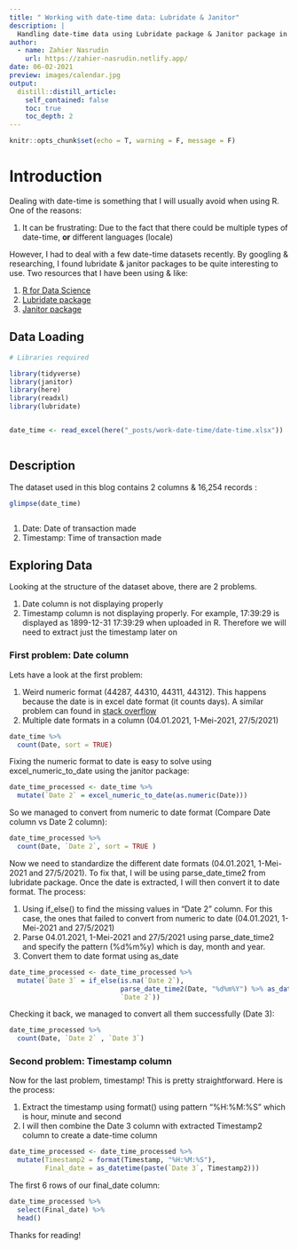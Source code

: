 ```yaml
---
title: " Working with date-time data: Lubridate & Janitor"
description: |
  Handling date-time data using Lubridate package & Janitor package in R-Studio
author:
  - name: Zahier Nasrudin
    url: https://zahier-nasrudin.netlify.app/
date: 06-02-2021
preview: images/calendar.jpg
output:
  distill::distill_article:
    self_contained: false
    toc: true
    toc_depth: 2
---
```


```r
knitr::opts_chunk$set(echo = T, warning = F, message = F)

```

# Introduction

Dealing with date-time is something that I will usually avoid when using R. One of the reasons:

1.  It can be frustrating: Due to the fact that there could be multiple types of date-time, **or** different languages (locale)

However, I had to deal with a few date-time datasets recently. By googling & researching, I found lubridate & janitor packages to be quite interesting to use. Two resources that I have been using & like:

1.  [R for Data Science](https://r4ds.had.co.nz/dates-and-times.html)
2.  [Lubridate package](https://lubridate.tidyverse.org/)
3.  [Janitor package](https://rdrr.io/cran/janitor/man/excel_numeric_to_date.html)

## Data Loading

```r

# Libraries required

library(tidyverse)
library(janitor)
library(here)
library(readxl)
library(lubridate)


date_time <- read_excel(here("_posts/work-date-time/date-time.xlsx"))



```

## Description

The dataset used in this blog contains 2 columns & 16,254 records :

```r

glimpse(date_time)



```

1.  Date: Date of transaction made
2.  Timestamp: Time of transaction made

## Exploring Data

Looking at the structure of the dataset above, there are 2 problems.

1.  Date column is not displaying properly
2.  Timestamp column is not displaying properly. For example, 17:39:29 is displayed as 1899-12-31 17:39:29 when uploaded in R. Therefore we will need to extract just the timestamp later on

### First problem: Date column

Lets have a look at the first problem:

1.  Weird numeric format (44287, 44310, 44311, 44312). This happens because the date is in excel date format (it counts days). A similar problem can found in [stack overflow](https://stackoverflow.com/questions/43230470/how-to-convert-excel-date-format-to-proper-date-in-r/62334132)
2.  Multiple date formats in a column (04.01.2021, 1-Mei-2021, 27/5/2021)

```r

date_time %>%
  count(Date, sort = TRUE)

```

Fixing the numeric format to date is easy to solve using excel_numeric_to_date using the janitor package:

```r

date_time_processed <- date_time %>%
  mutate(`Date 2` = excel_numeric_to_date(as.numeric(Date)))

```

So we managed to convert from numeric to date format (Compare Date column vs Date 2 column):

```r

date_time_processed %>%
  count(Date, `Date 2`, sort = TRUE )


```

Now we need to standardize the different date formats (04.01.2021, 1-Mei-2021 and 27/5/2021). To fix that, I will be using parse_date_time2 from lubridate package. Once the date is extracted, I will then convert it to date format. The process:

1.  Using if_else() to find the missing values in "Date 2" column. For this case, the ones that failed to convert from numeric to date (04.01.2021, 1-Mei-2021 and 27/5/2021)
2.  Parse 04.01.2021, 1-Mei-2021 and 27/5/2021 using parse_date_time2 and specify the pattern (%d%m%y) which is day, month and year.
3.  Convert them to date format using as_date

```r

date_time_processed <- date_time_processed %>%
  mutate(`Date 3` = if_else(is.na(`Date 2`),
                            parse_date_time2(Date, "%d%m%Y") %>% as_date(),
                            `Date 2`)) 

```

Checking it back, we managed to convert all them successfully (Date 3):

```r

date_time_processed %>%
  count(Date, `Date 2` , `Date 3`)
```

### Second problem: Timestamp column

Now for the last problem, timestamp! This is pretty straightforward. Here is the process:

1.  Extract the timestamp using format() using pattern "%H:%M:%S" which is hour, minute and second
2.  I will then combine the Date 3 column with extracted Timestamp2 column to create a date-time column

```r

date_time_processed <- date_time_processed %>%
  mutate(Timestamp2 = format(Timestamp, "%H:%M:%S"),
         Final_date = as_datetime(paste(`Date 3`, Timestamp2)))
```

The first 6 rows of our final_date column:

```r

date_time_processed %>%
  select(Final_date) %>%
  head()

```

Thanks for reading!
